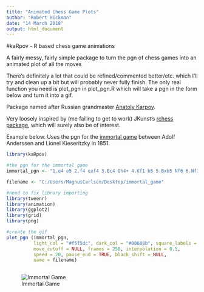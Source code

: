 ```yaml
---
title: "Animated Chess Game Plots"
author: "Robert Hickman"
date: "14 March 2018"
output: html_document
---
```


#kaRpov - R based chess game animations

A fairly messy, fairly simple package to turn the pgn of chess games into an animated plot of all the moves

There's definitely a lot that could be refined/commented better/etc. which I'll try and clean up a bit but will probably never fully finish. The only real function you need is plot_pgn in plot_pgn.R which will take a pgn in the form below and turn it into a gif.

Package named after Russian grandmaster [Anatoly Karpov](https://en.wikipedia.org/wiki/Anatoly_Karpov).

Very loosely inspired by (me failing to get to work) JKunst's [rchess package](http://jkunst.com/r/rchess-a-chess-package-for-r/), which will surely also be of interest.

Example below. Uses the pgn for the [immortal game](https://en.wikipedia.org/wiki/Immortal_Game) between Adolf Anderssen and Lionel Kieseritzky in 1851.

```r

library(kaRpov)

#the pgn for the immortal game
immortal_pgn <- "1.e4 e5 2.f4 exf4 3.Bc4 Qh4+ 4.Kf1 b5 5.Bxb5 Nf6 6.Nf3 Qh6 7.d3 Nh5 8.Nh4 Qg5 9.Nf5 c6 10.g4 Nf6 11.Rg1 cxb5 12.h4 Qg6 13.h5 Qg5 14.Qf3 Ng8 15.Bxf4 Qf6 16.Nc3 Bc5 17.Nd5 Qxb2 18.Bd6 Bxg1 19.e5 Qxa1+ 20.Ke2 Na6 21.Nxg7+ Kd8 22.Qf6+ Nxf6 23.Be7#"

filename <- "C:/Users/MagnusCarlsen/Desktop/immortal_game"

#need to fix library importing
library(tweenr)
library(animation)
library(ggplot2)
library(grid)
library(png)

#create the gif
plot_pgn (immortal_pgn, 
          light_col = "#f5f5dc", dark_col = "#00688b", square_labels = FALSE, plot = FALSE,
          move_cutoff = NULL, frames = 250, interpolation = 0.5,
          speed = 20, pause_end = TRUE, black_shift = NULL,
          name = filename)
          
```

![Immortal Game](https://github.com/RobWHickman/kaRpov/blob/master/misc/immortal_game.gif)


